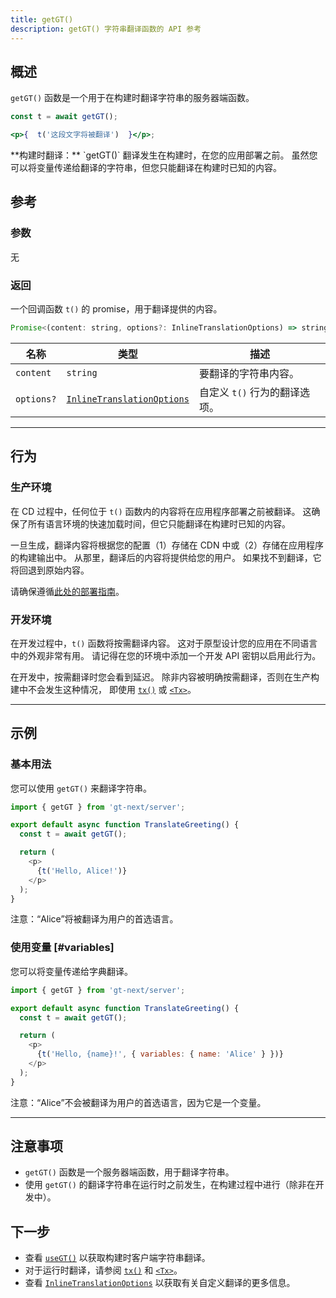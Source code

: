 ```yaml
---
title: getGT()
description: getGT() 字符串翻译函数的 API 参考
---
```


## 概述

`getGT()` 函数是一个用于在构建时翻译字符串的服务器端函数。

```jsx
const t = await getGT();

<p>{  t('这段文字将被翻译')  }</p>;
```

<Callout>
**构建时翻译：**
`getGT()` 翻译发生在构建时，在您的应用部署之前。
虽然您可以将变量传递给翻译的字符串，但您只能翻译在构建时已知的内容。
</Callout>

## 参考
### 参数
无

### 返回

一个回调函数 `t()` 的 promise，用于翻译提供的内容。

```jsx
Promise<(content: string, options?: InlineTranslationOptions) => string>
```

| 名称                  | 类型 | 描述                                                                 |
|-----------------------|--|-----------------------------------------------------------------------------|
| `content`             | `string` | 要翻译的字符串内容。                                     |
| `options?`            | [`InlineTranslationOptions`](/docs/next/api/types/InlineTranslationOptions) | 自定义 `t()` 行为的翻译选项。 |

---

## 行为


### 生产环境
在 CD 过程中，任何位于 `t()` 函数内的内容将在应用程序部署之前被翻译。
这确保了所有语言环境的快速加载时间，但它只能翻译在构建时已知的内容。

一旦生成，翻译内容将根据您的配置（1）存储在 CDN 中或（2）存储在应用程序的构建输出中。
从那里，翻译后的内容将提供给您的用户。
如果找不到翻译，它将回退到原始内容。

请确保遵循[此处的部署指南](/docs/next/tutorials/quickdeploy)。

### 开发环境
在开发过程中，`t()` 函数将按需翻译内容。
这对于原型设计您的应用在不同语言中的外观非常有用。
请记得在您的环境中添加一个开发 API 密钥以启用此行为。

在开发中，按需翻译时您会看到延迟。
除非内容被明确按需翻译，否则在生产构建中不会发生这种情况，
即使用 [`tx()`](/docs/next/api/strings/tx) 或 [`<Tx>`](/docs/next/api/components/tx)。

---


## 示例

### 基本用法
您可以使用 `getGT()` 来翻译字符串。

```javascript copy
import { getGT } from 'gt-next/server';

export default async function TranslateGreeting() {
  const t = await getGT();

  return (
    <p>
      {t('Hello, Alice!')}
    </p>
  );
}
```
注意：“Alice”将被翻译为用户的首选语言。

### 使用变量 [#variables]
您可以将变量传递给字典翻译。

```javascript copy
import { getGT } from 'gt-next/server';

export default async function TranslateGreeting() {
  const t = await getGT();

  return (
    <p>
      {t('Hello, {name}!', { variables: { name: 'Alice' } })}
    </p>
  );
}
```
注意：“Alice”不会被翻译为用户的首选语言，因为它是一个变量。

---

## 注意事项
 * `getGT()` 函数是一个服务器端函数，用于翻译字符串。
 * 使用 `getGT()` 的翻译字符串在运行时之前发生，在构建过程中进行（除非在开发中）。

## 下一步

 * 查看 [`useGT()`](/docs/next/api/strings/useGT) 以获取构建时客户端字符串翻译。
 * 对于运行时翻译，请参阅 [`tx()`](/docs/next/api/strings/tx) 和 [`<Tx>`](/docs/next/api/components/tx)。
 * 查看 [`InlineTranslationOptions`](/docs/next/api/types/InlineTranslationOptions) 以获取有关自定义翻译的更多信息。